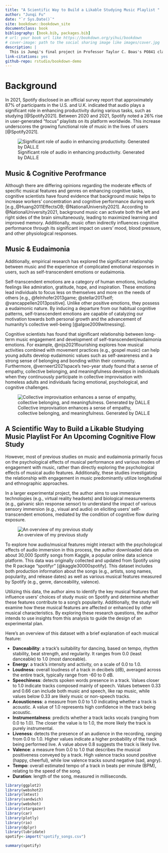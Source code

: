 ```yaml
--- 
title: "A Scientific Way to Build a Likable Studying Music Playlist "
author: "Junqi Fu"
date: "`r Sys.Date()`"
site: bookdown::bookdown_site
documentclass: book
bibliography: [book.bib, packages.bib]
# url: your book url like https://bookdown.org/yihui/bookdown
# cover-image: path to the social sharing image like images/cover.jpg
description: |
  This is Junqi's final project in Professor Taylor C. Boas's PO841 class.
link-citations: yes
github-repo: rstudio/bookdown-demo
---
```


# Background

In 2021, Spotify disclosed in an official survey report that approximately 87% of participants in the U.S. and U.K. indicated that audio plays a significant role in enhancing productivity during various tasks, such as studying [@Spotify2021]. Between 2020 and 2021, Spotify noted a 26% rise in user-generated "focus" playlists on its platform worldwide. This increase underscores the growing functional role of music in the lives of users [@Spotify2021].

![Significant role of audio in enhancing productivity. Generated by DALL.E](1.png)


## Music \& Cognitive Perofrmance

Although there are differing opinions regarding the moderate effects of specific musical features and genres on enhancing cognitive tasks, cognitive scientists have found evidence that background music helps to increase workers' concentration and cognitive performance during work [e.g.,@Huang2011EffectsOB; @NationalUniversity2021]. According to @NationalUniversity2021, background music can activate both the left and right sides of the brain simultaneously, leading to maximized learning and improved memory. Additionally, music often indirectly influences cognitive performance through its significant impact on users' mood, blood pressure, and other physiological responses.

## Music \& Eudaimonia

Additionally, empirical research has explored the significant relationship between music and the experience of complicated emotional responses in users, such as self-transcendent emotions or eudaimonia. 

Self-transcendent emotions are a category of human emotions, including feelings like admiration, gratitude, hope, and inspiration. These emotions lead individuals to focus less on themselves and more on the needs of others [e.g., @felnhofer2013game;  @stellar2017self; @vancappellen2013positive]. Unlike other positive emotions, they possess a eudaimonic nature. By inducing a departure from our habitual cognitive patterns, self-transcendent emotions are capable of catalyzing our motivation towards both personal growth and the advancement of humanity's collective well-being [@algoe2009witnessing].

Cognitive scientists has found that significant relationship between long-term music engagement and development of self-transcendent/eudaimonia emotions. For example, 
@nijs2021flourishing explores how musical activities combined with movement practices (e.g., gospel music) can help young adults develop eudaimonic values such as self-awareness and a strong sense of belonging and bonding within their community. Furthermore, @verneert2021space's two-year study found that a sense of empathy, collective belonging, and meaningfulness develops in individuals when they continuously participate in collective improvisation with homeless adults and individuals facing emotional, psychological, and cognitive challenges.

![Collective improvisation enhances a sense of empathy, collective belonging, and meaningfulness. Generated by DALL.E](2.png)

## A Scientific Way to Build a Likable Studying Music Playlist For An Upcoming Cognitive Flow Study

However, most of previous studies on music and eudaimonia primarily focus on the psychological effects of musical performance and various modes of engagement with music, rather than directly exploring the psychological effects of musical audio features. Additionally, these studies investigating the relationship with engagement in music predominantly utilize longitudinal and ethnographic approaches.

In a larger experimental project, the author aims to use immersive technologies (e.g., virtual reality headsets) and biological measurements (e.g., galvanic skin response sensor) to understand the impact of various sensory immersion (e.g., visual and audio) on eliciting users' self-transcendent emotions, mediated by the condition of cognitive flow during exposure.

![An overview of my previous study](3.png)

To explore how audio/musical features might interact with the psychological effects of audio immersion in this process, the author downloaded data on about 30,000 Spotify songs from Kaggle, a popular online data science platform. This data was originally collected and updated from Spotify using the R package "spotifyr" [@kaggle30000spotify]. This dataset includes both production information about the songs (e.g., artists, song names, popularity, and release dates) as well as various musical features measured by Spotify (e.g., genre, danceability, valence).

Utilizing this data, the author aims to identify the key musical features that influence users' choices of study music on Spotify and determine whether these features contribute to a song's popularity. Additionally, the study will examine how these musical features are affected or enhanced by other musical characteristics. By exploring these research questions, the author intends to use insights from this analysis to guide the design of an experimental plan.

Here's an overview of this dataset with a brief explanation of each musical feature:

- **Danceability**: a track's suitability for dancing, based on tempo, rhythm stability, beat strength, and regularity. It ranges from 0.0 (least danceable) to 1.0 (most danceable).
- **Energy**: a track's intensity and activity, on a scale of 0.0 to 1.0.
- **Loudness**: overall loudness of a track in decibels (dB), averaged across the entire track, typically range from -60 to 0 dB.
- **Speechiness**: detects spoken words presence in a track. Values closer to 1.0 indicate tracks composed mainly of speech. Values between 0.33 and 0.66 can include both music and speech, like rap music, while values below 0.33 are likely music or non-speech tracks.
- **Acousticness**: a measure from 0.0 to 1.0 indicating whether a track is acoustic. A value of 1.0 represents high confidence in the track being acoustic.
- **Instrumentalness**: predicts whether a track lacks vocals (ranging from 0.0 to 1.0). The closer the value is to 1.0, the more likely the track is purely instrumental.
- **Liveness**: detects the presence of an audience in the recording, ranging from 0.0 to 1.0. Higher values indicate a higher probability of the track being performed live. A value above 0.8 suggests the track is likely live.
- **Valence**: a measure from 0.0 to 1.0 that describes the musical positiveness conveyed by a track. High valence tracks sound positive (happy, cheerful), while low valence tracks sound negative (sad, angry).
- **Tempo**: overall estimated tempo of a track in beats per minute (BPM), relating to the speed of the song.
- **Duration**: length of the song, measured in milliseconds.

```r
library(ggplot2)
library(webshot2)
library(lmtest)
library(sandwich)
library(webshot)
library(stargazer)
library(car)
library(plotly)
library(rio)
library(dplyr)
library(lubridate)
spotify<-import("spotify_songs.csv")
```

```r
summary(spotify)
```